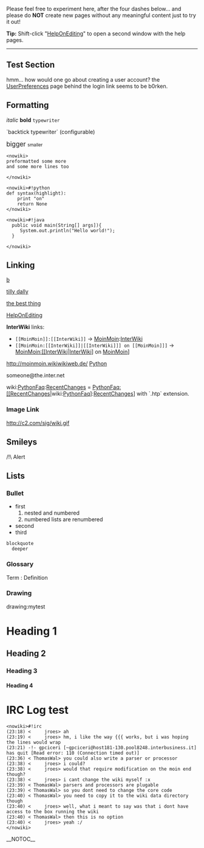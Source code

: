 <!-- ## Please edit system and help pages ONLY in the moinmaster wiki! For more
 -->
<!-- ## information, please see [[MoinMaster]]:[[MoinPagesEditorGroup]].
 -->
<!-- ##master-page:[[WikiSandBox]]
 -->
<!-- #format wiki
 -->
<!-- #language en
 -->
Please feel free to experiment here, after the four dashes below... and please do <b>NOT</b> create new pages without any meaningful content just to try it out!

<b>Tip:</b> Shift-click "[[HelpOnEditing]]" to open a second window with the help pages.
----

== Test Section ==

hmm... how would one go about creating a user account?  the [[UserPreferences]] page
behind the login link seems to be b0rken.

== Formatting ==

<i>italic</i> <b>bold</b> <code><nowiki>typewriter</nowiki></code> 

`backtick typewriter` (configurable)

<span style="font-size: larger"> bigger </span> <span style="font-size: smaller"> smaller </span>

<pre><nowiki>
preformatted some more
and some more lines too

</nowiki></pre>

<pre><nowiki>#!python
def syntax(highlight):
    print "on"
    return None
</nowiki></pre>

<pre><nowiki>#!java
  public void main(String[] args]){
     System.out.println("Hello world!");
  } 

</nowiki></pre>

== Linking ==

[[a|b]]

[[tilly dally]]

[[git|the best thing]]

[[HelpOnEditing]] 

<b>InterWiki</b> links:
* <code><nowiki>[[MoinMoin]]:[[InterWiki]]</nowiki></code> -> [[MoinMoin]]:[[InterWiki]]
* <code><nowiki>[[MoinMoin:[[InterWiki]]|[[InterWiki]]] on [[MoinMoin]]]</nowiki></code> -> [[MoinMoin:[[InterWiki]]|[[InterWiki]]] on [[MoinMoin]]]

http://moinmoin.wikiwikiweb.de/ [http://www.python.org/ Python]

someone@the.inter.net

wiki:[[PythonFaq]]:[[RecentChanges]] = [[PythonFaq:[[RecentChanges]]|wiki:[[PythonFaq]]]:[[RecentChanges]]] with `.htp` extension.

=== Image Link ===
http://c2.com/sig/wiki.gif

== Smileys ==

/!\ Alert

== Lists ==

=== Bullet ===
* first
*# nested and numbered
*# numbered lists are renumbered
* second
* third
 blockquote
   deeper

=== Glossary ===
; Term : Definition

=== Drawing ===
drawing:mytest

= Heading 1 =
== Heading 2 ==
=== Heading 3 ===
==== Heading 4 ====

= IRC Log test =

<pre><nowiki>#!irc
(23:18) <     jroes> ah
(23:19) <     jroes> hm, i like the way {{{ works, but i was hoping the lines would wrap
(23:21) -!- gpciceri [~gpciceri@host181-130.pool8248.interbusiness.it] has quit [Read error: 110 (Connection timed out)]
(23:36) < ThomasWal> you could also write a parser or processor
(23:38) <     jroes> i could?
(23:38) <     jroes> would that require modification on the moin end though?
(23:38) <     jroes> i cant change the wiki myself :x
(23:39) < ThomasWal> parsers and processors are plugable
(23:39) < ThomasWal> so you dont need to change the core code
(23:40) < ThomasWal> you need to copy it to the wiki data directory though
(23:40) <     jroes> well, what i meant to say was that i dont have access to the box running the wiki
(23:40) < ThomasWal> then this is no option
(23:40) <     jroes> yeah :/
</nowiki></pre>

__NOTOC__